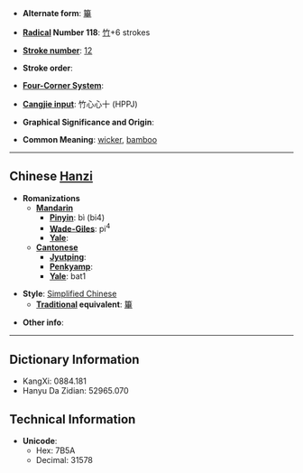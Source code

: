 * '''Alternate form''': [[篳]]

* '''[[Wiktionary:Chinese radical index| Radical]] Number 118''': [[Wiktionary:Chinese radical index 竹|竹]]+6 strokes

* '''[[Wiktionary:Chinese total strokes index|Stroke number]]''': [[Wiktionary:Chinese total strokes index 12|12]]

* '''Stroke order''': 

* '''[[Wiktionary:Chinese four corner index|Four-Corner System]]''': 

* '''[[Wiktionary:Chinese Cangjie index|Cangjie input]]''': 竹心心十 (HPPJ)

* '''Graphical Significance and Origin''': 

* '''Common Meaning''': [[wicker]], [[bamboo]]

----

== Chinese [[Hanzi]] ==

* '''Romanizations'''
** '''[[Mandarin]]'''
*** '''[[Pinyin]]''': bì (bi4)
*** '''[[Wade-Giles]]''': pi<sup>4</sup>
*** '''[[Yale]]''': 
** '''[[Cantonese]]'''
*** '''[[Jyutping]]''':
*** '''[[Penkyamp]]''': 
*** '''[[Yale]]''': bat1

* '''Style''': [[Simplified Chinese]] 
** '''[[Traditional Chinese|Traditional]] equivalent''': [[篳]]

* '''Other info''': 

----

== Dictionary Information ==

* KangXi: 0884.181
* Hanyu Da Zidian: 52965.070

== Technical Information ==

* '''Unicode''':
** Hex: 7B5A
** Decimal: 31578